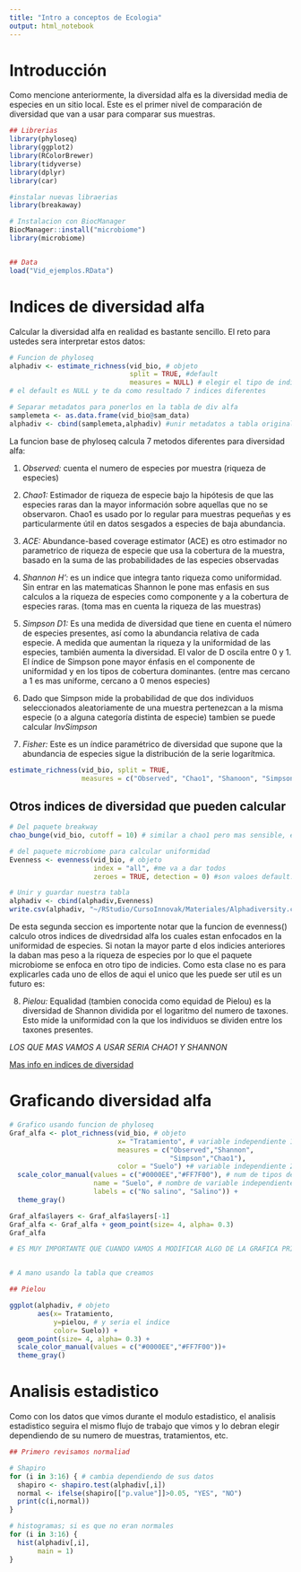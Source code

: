 ```yaml
---
title: "Intro a conceptos de Ecologia"
output: html_notebook
---
```


# Introducción

Como mencione anteriormente, la diversidad alfa es la diversidad media de especies en un sitio local. Este es el primer nivel de comparación de diversidad que van a usar para comparar sus muestras. 

```r
## Librerias 
library(phyloseq)
library(ggplot2)
library(RColorBrewer)
library(tidyverse)
library(dplyr)
library(car)

#instalar nuevas libraerias 
library(breakaway)

# Instalacion con BiocManager
BiocManager::install("microbiome")
library(microbiome)


## Data
load("Vid_ejemplos.RData")
```

# Indices de diversidad alfa 

Calcular la diversidad alfa en realidad es bastante sencillo. El reto para ustedes sera interpretar estos datos: 

```r
# Funcion de phyloseq
alphadiv <- estimate_richness(vid_bio, # objeto
                              split = TRUE, #default
                              measures = NULL) # elegir el tipo de indicie 
# el default es NULL y te da como resultado 7 indices diferentes 

# Separar metadatos para ponerlos en la tabla de div alfa
samplemeta <- as.data.frame(vid_bio@sam_data)
alphadiv <- cbind(samplemeta,alphadiv) #unir metadatos a tabla original 
```


La funcion base de phyloseq calcula 7 metodos diferentes para diversidad alfa:

1. _Observed:_ cuenta el numero de especies por muestra (riqueza de especies)

2. _Chao1:_ Estimador de riqueza de especie bajo la hipótesis de que las especies raras dan la mayor información sobre aquellas que no se observaron. Chao1 es usado por lo regular para muestras pequeñas y es particularmente útil en datos sesgados a especies de baja abundancia.

3. _ACE:_ Abundance-based coverage estimator (ACE) es otro estimador no parametrico de riqueza de especie que usa la cobertura de la muestra, basado en la suma de las probabilidades de las especies observadas

4. _Shannon H':_ es un indice que integra tanto riqueza como uniformidad. Sin entrar en las matematicas Shannon le pone mas enfasis en sus calculos a la riqueza de especies como componente y a la cobertura de especies raras. (toma mas en cuenta la riqueza de las muestras)

5. _Simpson D1:_ Es una medida de diversidad que tiene en cuenta el número de especies presentes, así como la abundancia relativa de cada especie. A medida que aumentan la riqueza y la uniformidad de las especies, también aumenta la diversidad. El valor de D oscila entre 0 y 1. El índice de Simpson pone mayor énfasis en el componente de uniformidad y en los tipos de cobertura dominantes. (entre mas cercano a 1 es mas uniforme, cercano a 0 menos especies)

6. Dado que Simpson mide la probabilidad de que dos individuos seleccionados aleatoriamente de una muestra pertenezcan a la misma especie (o a alguna categoría distinta de especie) tambien se puede calcular _InvSimpson_

7. _Fisher:_ Este es un índice paramétrico de diversidad que supone que la abundancia de especies sigue la distribución de la serie logarítmica.


```r
estimate_richness(vid_bio, split = TRUE,
                  measures = c("Observed", "Chao1", "Shanoon", "Simpson"))
```

## Otros indices de diversidad que pueden calcular 

```r
# Del paquete breakway
chao_bunge(vid_bio, cutoff = 10) # similar a chao1 pero mas sensible, es mas sencillo. Se usaria cuando tengamos baja abundancia y gran porcentaje de muestras raras, para el numero de cutoff el default es 10. entonces si lo quieres modificar que sea con un numero de cutoff donde no haya tanta diferencia en el estimate.

# del paquete microbiome para calcular uniformidad 
Evenness <- evenness(vid_bio, # objeto
                     index = "all", #me va a dar todos 
                     zeroes = TRUE, detection = 0) #son valoes default...evenness es uniformidad en ingles

# Unir y guardar nuestra tabla
alphadiv <- cbind(alphadiv,Evenness)
write.csv(alphadiv, "~/RStudio/CursoInnovak/Materiales/Alphadiversity.csv")

```


De esta segunda seccion es importente notar que la funcion de evenness() calculo otros indices de divedrsidad alfa los cuales estan enfocados en la uniformidad de especies. Si notan la mayor parte d elos indicies anteriores la daban mas peso a la riqueza de especies por lo que el paquete microbiome se enfoca en otro tipo de indicies. Como esta clase no es para explicarles cada uno de ellos de aqui el unico que les puede ser util es un futuro es: 

8. _Pielou:_ Equalidad (tambien conocida como equidad de Pielou) es la diversidad de Shannon dividida por el logaritmo del numero de taxones. Esto mide la uniformidad con la que los individuos se dividen entre los taxones presentes. 

_LOS QUE MAS VAMOS A USAR SERIA CHAO1 Y SHANNON_

[Mas info en indices de diversidad](https://www.nhm.uio.no/english/research/resources/past/help/diversity.html)

# Graficando diversidad alfa 

```r
# Grafico usando funcion de phyloseq
Graf_alfa <- plot_richness(vid_bio, # objeto
                           x= "Tratamiento", # variable independiente 1 
                           measures = c("Observed","Shannon",
                                        "Simpson","Chao1"),
                           color = "Suelo") +# variable independiente 2
  scale_color_manual(values = c("#0000EE","#FF7F00"), # num de tipos de suelo
                     name = "Suelo", # nombre de variable independiente 2
                     labels = c("No salino", "Salino")) +
  theme_gray()

Graf_alfa$layers <- Graf_alfa$layers[-1]
Graf_alfa <- Graf_alfa + geom_point(size= 4, alpha= 0.3)
Graf_alfa

# ES MUY IMPORTANTE QUE CUANDO VAMOS A MODIFICAR ALGO DE LA GRAFICA PRIMERO BORREMOS EL OBJETO CON rm Y VOMEMOS A CORRER TODO CON LA MODIFICACIÓN


# A mano usando la tabla que creamos 

## Pielou

ggplot(alphadiv, # objeto
       aes(x= Tratamiento,
           y=pielou, # y seria el indice 
           color= Suelo)) +
  geom_point(size= 4, alpha= 0.3) +
  scale_color_manual(values = c("#0000EE","#FF7F00"))+
  theme_gray()


```

# Analisis estadistico 

Como con los datos que vimos durante el modulo estadistico, el analisis estadistico seguira el mismo flujo de trabajo que vimos y lo debran elegir dependiendo de su numero de muestras, tratamientos, etc. 

```r
## Primero revisamos normaliad

# Shapiro
for (i in 3:16) { # cambia dependiendo de sus datos 
  shapiro <- shapiro.test(alphadiv[,i])
  normal <- ifelse(shapiro[["p.value"]]>0.05, "YES", "NO")
  print(c(i,normal))
}

# histogramas; si es que no eran normales
for (i in 3:16) {
  hist(alphadiv[,i],
       main = 1)
}


```

